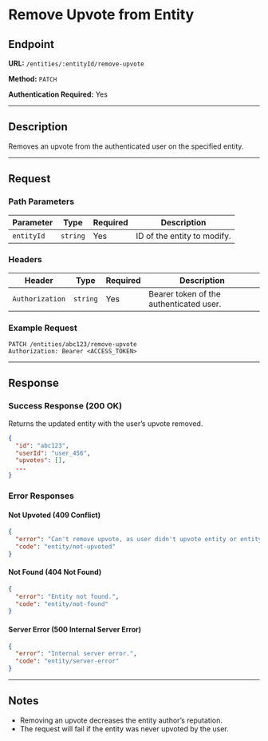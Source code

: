 # Remove Upvote from Entity

## Endpoint

**URL:** `/entities/:entityId/remove-upvote`

**Method:** `PATCH`

**Authentication Required:** Yes

---

## Description

Removes an upvote from the authenticated user on the specified entity.

---

## Request

### Path Parameters

| Parameter  | Type     | Required | Description                 |
| ---------- | -------- | -------- | --------------------------- |
| `entityId` | `string` | Yes      | ID of the entity to modify. |

### Headers

| Header          | Type     | Required | Description                             |
| --------------- | -------- | -------- | --------------------------------------- |
| `Authorization` | `string` | Yes      | Bearer token of the authenticated user. |

### Example Request

```http
PATCH /entities/abc123/remove-upvote
Authorization: Bearer <ACCESS_TOKEN>
```

---

## Response

### Success Response (200 OK)

Returns the updated entity with the user’s upvote removed.

```json
{
  "id": "abc123",
  "userId": "user_456",
  "upvotes": [],
  ...
}
```

### Error Responses

#### Not Upvoted (409 Conflict)

```json
{
  "error": "Can't remove upvote, as user didn't upvote entity or entity not found.",
  "code": "entity/not-upvoted"
}
```

#### Not Found (404 Not Found)

```json
{
  "error": "Entity not found.",
  "code": "entity/not-found"
}
```

#### Server Error (500 Internal Server Error)

```json
{
  "error": "Internal server error.",
  "code": "entity/server-error"
}
```

---

## Notes

- Removing an upvote decreases the entity author’s reputation.
- The request will fail if the entity was never upvoted by the user.
